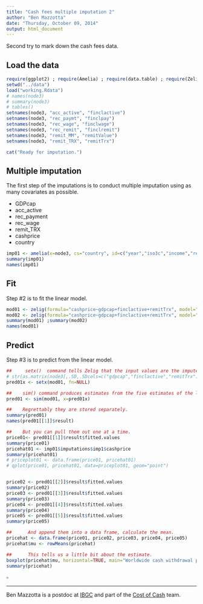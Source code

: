 ```yaml
---
title: "Cash fees multiple imputation 2"
author: "Ben Mazzotta"
date: "Thursday, October 09, 2014"
output: html_document
---
```


Second try to mark down the cash fees data.

## Load the data

```r
require(ggplot2) ; require(Amelia) ; require(data.table) ; require(Zelig)
setwd("../data")
load("working.Rdata")
# names(node3)
# summary(node3)
# tables()
setnames(node3, "acc_active", "finclactive")
setnames(node3, "rec_paymt", "finclpay")
setnames(node3, "rec_wage", "finclwage")
setnames(node3, "rec_remit", "finclremit")
setnames(node3, "remit_MM", "remitValue")
setnames(node3, "remit_TRX", "remitTrx")

cat("Ready for imputation.")
```

## Multiple imputation

The first step of the imputations is to conduct multiple imputation using as many covariates as possible.

* GDPcap
* acc_active
* rec_payment
* rec_wage
* remit_TRX
* cashprice
* country


```r
imp01 <- amelia(x=node3, cs="country", id=c("year","iso3c","income","region","lending", "wb3c","payXrem","iso2c"), log=c("gdpcap","pop","remitValue","remitTrx","gdpreal","gdp"), logst=c("finclactive","finclwage","fincpay","finclremit"), empri=1)
summary(imp01)
names(imp01)
```


## Fit

Step #2 is to fit the linear model. 

```r

mod01 <- zelig(formula="cashprice~gdpcap+finclactive+remitTrx", model="ls", data = imp01)
mod02 <- zelig(formula="cashprice~gdpcap+finclactive+remitTrx", model="ls", data = node3)
summary(mod01) ;summary(mod02)
names(mod01)

```

## Predict

Step #3 is to predict from the linear model. 

```r

##     setx()  command tells Zelig that the input values are the imputed datasets.
# str(as.matrix(node3[,.SD,.SDcols=c("gdpcap","finclactive","remitTrx")]))
pred01x <- setx(mod01, fn=NULL)

##    sim() command produces estimates from the five estimates of the linear model.
pred01 <- sim(mod01, x=pred01x)

##    Regrettably they are stored separately.
summary(pred01)
names(pred01[[1]]$result)

##    But you can pull them out one at a time.
price01<- pred01[[1]]$result$fitted.values
summary(price01)
pricehat01 <- imp01$imputations$imp1$cashprice
summary(pricehat01)
# priceplot01 <- data.frame(price01, pricehat01)
# qplot(price01, pricehat01, data=priceplot01, geom="point")


price02 <- pred01[[2]]$result$fitted.values
summary(price02)
price03 <- pred01[[3]]$result$fitted.values
summary(price03)
price04 <- pred01[[4]]$result$fitted.values
summary(price04)
price05 <- pred01[[5]]$result$fitted.values
summary(price05)

##      And append them into a data frame, calculate the mean.
pricehat <- data.frame(price01, price02, price03, price04, price05)
pricehat$mu <- rowMeans(pricehat)

##      This tells us a little bit about the estimate.
boxplot(pricehat$mu, horizontal=TRUE, main="Worldwide cash withdrawal prices \n Boxplot of country estimates")
summary(pricehat)

```



$\square$

---

Ben Mazzotta is a postdoc at [IBGC](http://fletcher.tufts.edu/IBGC) and part of the [Cost of Cash](http://fletcher.tufts.edu/CostofCash) team.